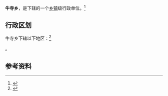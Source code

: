 {{中国乡级行政区|14/04/30/203/000}}

'''牛寺乡'''，是{{PRC admin/fullname|14/04/30/203/000|3}}下辖的一个[[乡镇|乡镇]]级行政单位。<ref>{{PRC admin/ref sgc|{{PRC admin/parent|14/04/30/203/000}}}}</ref>

== 行政区划 ==

牛寺乡下辖以下地区：<ref>{{PRC admin/ref sgc|14/04/30/203/000}}</ref>

{{PRC admin/children|14/04/30/203/000}}。

== 参考资料 ==

{{reflist}}

{{行政区划小作品}}
{{PRC admin/navcat|14/04/30/203/000}}